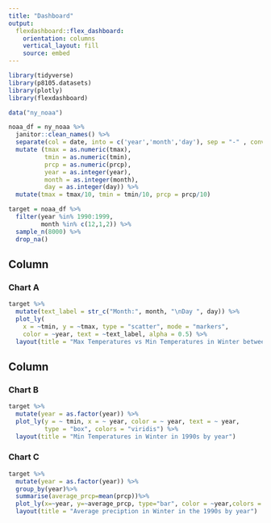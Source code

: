 ```yaml
---
title: "Dashboard"
output: 
  flexdashboard::flex_dashboard:
    orientation: columns
    vertical_layout: fill
    source: embed
---
```


```r
library(tidyverse)
library(p8105.datasets)
library(plotly)
library(flexdashboard)
```

```r
data("ny_noaa")
```


```r
noaa_df = ny_noaa %>%
  janitor::clean_names() %>% 
  separate(col = date, into = c('year','month','day'), sep = "-" , convert = TRUE) %>%
  mutate (tmax = as.numeric(tmax),
          tmin = as.numeric(tmin),
          prcp = as.numeric(prcp),
          year = as.integer(year),
          month = as.integer(month),
          day = as.integer(day)) %>% 
  mutate(tmax = tmax/10, tmin = tmin/10, prcp = prcp/10)

target = noaa_df %>% 
  filter(year %in% 1990:1999,
         month %in% c(12,1,2)) %>% 
  sample_n(8000) %>%
  drop_na()
```

Column {data-width=650}
-----------------------------------------------------------------------

### Chart A

```r
target %>%
  mutate(text_label = str_c("Month:", month, "\nDay ", day)) %>% 
  plot_ly(
    x = ~tmin, y = ~tmax, type = "scatter", mode = "markers",
    color = ~year, text = ~text_label, alpha = 0.5) %>%
  layout(title = "Max Temperatures vs Min Temperatures in Winter between year 1900 and year 1999")
```

Column {data-width=350}
-----------------------------------------------------------------------

### Chart B

```r
target %>% 
  mutate(year = as.factor(year)) %>% 
  plot_ly(y = ~ tmin, x = ~ year, color = ~ year, text = ~ year, 
          type = "box", colors = "viridis") %>%
  layout(title = "Min Temperatures in Winter in 1990s by year")
```

### Chart C

```r
target %>% 
  mutate(year = as.factor(year)) %>% 
  group_by(year)%>%
  summarise(average_prcp=mean(prcp))%>%
  plot_ly(x=~year, y=~average_prcp, type="bar", color = ~year,colors = "viridis") %>%
  layout(title = "Average preciption in Winter in the 1990s by year")
```
